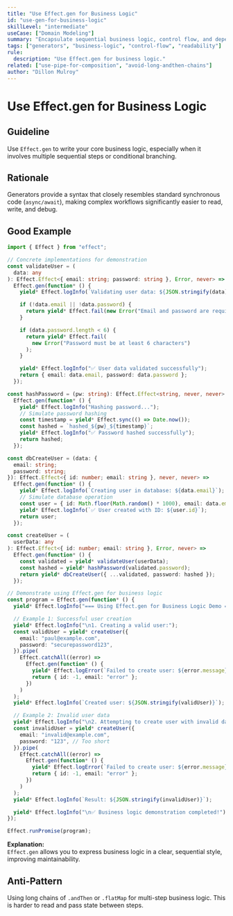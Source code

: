 ```yaml
---
title: "Use Effect.gen for Business Logic"
id: "use-gen-for-business-logic"
skillLevel: "intermediate"
useCase: ["Domain Modeling"]
summary: "Encapsulate sequential business logic, control flow, and dependency access within Effect.gen for improved readability and maintainability."
tags: ["generators", "business-logic", "control-flow", "readability"]
rule:
  description: "Use Effect.gen for business logic."
related: ["use-pipe-for-composition", "avoid-long-andthen-chains"]
author: "Dillon Mulroy"
---
```


# Use Effect.gen for Business Logic

## Guideline

Use `Effect.gen` to write your core business logic, especially when it involves
multiple sequential steps or conditional branching.

## Rationale

Generators provide a syntax that closely resembles standard synchronous code
(`async/await`), making complex workflows significantly easier to read, write,
and debug.

## Good Example

```typescript
import { Effect } from "effect";

// Concrete implementations for demonstration
const validateUser = (
  data: any
): Effect.Effect<{ email: string; password: string }, Error, never> =>
  Effect.gen(function* () {
    yield* Effect.logInfo(`Validating user data: ${JSON.stringify(data)}`);

    if (!data.email || !data.password) {
      return yield* Effect.fail(new Error("Email and password are required"));
    }

    if (data.password.length < 6) {
      return yield* Effect.fail(
        new Error("Password must be at least 6 characters")
      );
    }

    yield* Effect.logInfo("✅ User data validated successfully");
    return { email: data.email, password: data.password };
  });

const hashPassword = (pw: string): Effect.Effect<string, never, never> =>
  Effect.gen(function* () {
    yield* Effect.logInfo("Hashing password...");
    // Simulate password hashing
    const timestamp = yield* Effect.sync(() => Date.now());
    const hashed = `hashed_${pw}_${timestamp}`;
    yield* Effect.logInfo("✅ Password hashed successfully");
    return hashed;
  });

const dbCreateUser = (data: {
  email: string;
  password: string;
}): Effect.Effect<{ id: number; email: string }, never, never> =>
  Effect.gen(function* () {
    yield* Effect.logInfo(`Creating user in database: ${data.email}`);
    // Simulate database operation
    const user = { id: Math.floor(Math.random() * 1000), email: data.email };
    yield* Effect.logInfo(`✅ User created with ID: ${user.id}`);
    return user;
  });

const createUser = (
  userData: any
): Effect.Effect<{ id: number; email: string }, Error, never> =>
  Effect.gen(function* () {
    const validated = yield* validateUser(userData);
    const hashed = yield* hashPassword(validated.password);
    return yield* dbCreateUser({ ...validated, password: hashed });
  });

// Demonstrate using Effect.gen for business logic
const program = Effect.gen(function* () {
  yield* Effect.logInfo("=== Using Effect.gen for Business Logic Demo ===");

  // Example 1: Successful user creation
  yield* Effect.logInfo("\n1. Creating a valid user:");
  const validUser = yield* createUser({
    email: "paul@example.com",
    password: "securepassword123",
  }).pipe(
    Effect.catchAll((error) =>
      Effect.gen(function* () {
        yield* Effect.logError(`Failed to create user: ${error.message}`);
        return { id: -1, email: "error" };
      })
    )
  );
  yield* Effect.logInfo(`Created user: ${JSON.stringify(validUser)}`);

  // Example 2: Invalid user data
  yield* Effect.logInfo("\n2. Attempting to create user with invalid data:");
  const invalidUser = yield* createUser({
    email: "invalid@example.com",
    password: "123", // Too short
  }).pipe(
    Effect.catchAll((error) =>
      Effect.gen(function* () {
        yield* Effect.logError(`Failed to create user: ${error.message}`);
        return { id: -1, email: "error" };
      })
    )
  );
  yield* Effect.logInfo(`Result: ${JSON.stringify(invalidUser)}`);

  yield* Effect.logInfo("\n✅ Business logic demonstration completed!");
});

Effect.runPromise(program);

```

**Explanation:**  
`Effect.gen` allows you to express business logic in a clear, sequential style,
improving maintainability.

## Anti-Pattern

Using long chains of `.andThen` or `.flatMap` for multi-step business logic.
This is harder to read and pass state between steps.
